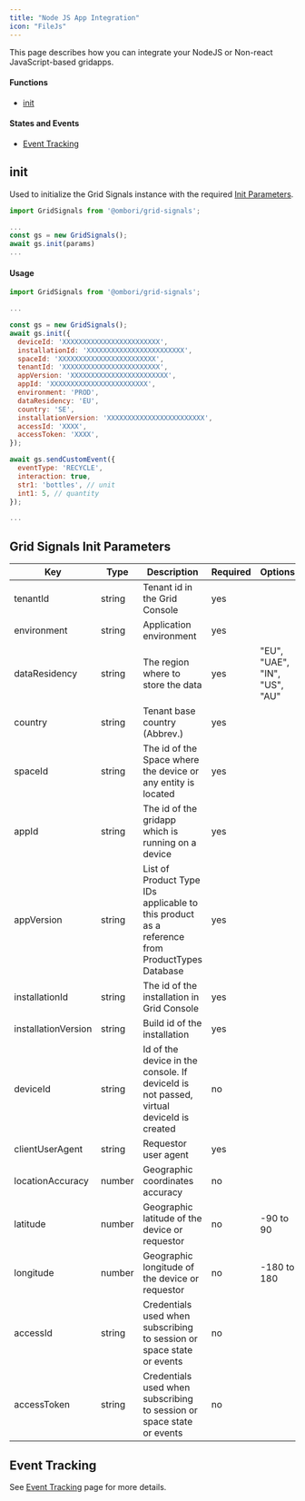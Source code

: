 ```yaml
---
title: "Node JS App Integration"
icon: "FileJs"
---
```


This page describes how you can integrate your NodeJS or Non-react JavaScript-based gridapps.

#### Functions

- [init](/grid-signals/nodejs-integration?id=init)

#### States and Events

- [Event Tracking](/grid-signals/tracking-events)

## init

Used to initialize the Grid Signals instance with the required [Init Parameters](/grid-signals/nodejs-integration?id=grid-signals-init-parameters).

```js
import GridSignals from '@ombori/grid-signals';

...
const gs = new GridSignals();
await gs.init(params)
...
```

#### Usage

```js
import GridSignals from '@ombori/grid-signals';

...

const gs = new GridSignals();
await gs.init({
  deviceId: 'XXXXXXXXXXXXXXXXXXXXXXXX',
  installationId: 'XXXXXXXXXXXXXXXXXXXXXXXX',
  spaceId: 'XXXXXXXXXXXXXXXXXXXXXXXX',
  tenantId: 'XXXXXXXXXXXXXXXXXXXXXXXX',
  appVersion: 'XXXXXXXXXXXXXXXXXXXXXXXX',
  appId: 'XXXXXXXXXXXXXXXXXXXXXXXX',
  environment: 'PROD',
  dataResidency: 'EU',
  country: 'SE',
  installationVersion: 'XXXXXXXXXXXXXXXXXXXXXXXX',
  accessId: 'XXXX',
  accessToken: 'XXXX',
});

await gs.sendCustomEvent({
  eventType: 'RECYCLE',
  interaction: true,
  str1: 'bottles', // unit
  int1: 5, // quantity
});

...
```

## Grid Signals Init Parameters

<table>
  <thead>
    <tr>
      <th>Key</th>
      <th>Type</th>
      <th>Description</th>
      <th>Required</th>
      <th>Options</th>
    </tr>
  </thead>
  <tbody>
    <tr>
      <td>tenantId</td>
      <td>string</td>
      <td>Tenant id in the Grid Console</td>
      <td>yes</td>
      <td></td>
    </tr>
    <tr>
      <td>environment</td>
      <td>string</td>
      <td>Application environment</td>
      <td>yes</td>
      <td></td>
    </tr>
    <tr>
      <td>dataResidency</td>
      <td>string</td>
      <td>The region where to store the data</td>
      <td>yes</td>
      <td>"EU", "UAE", "IN", "US", "AU"</td>
    </tr>
    <tr>
      <td>country</td>
      <td>string</td>
      <td>Tenant base country (Abbrev.)</td>
      <td>yes</td>
      <td></td>
    </tr>
    <tr>
      <td>spaceId</td>
      <td>string</td>
      <td>The id of the Space where the device or any entity is located</td>
      <td>yes</td>
      <td></td>
    </tr>
    <tr>
      <td>appId</td>
      <td>string</td>
      <td>The id of the gridapp which is running on a device</td>
      <td>yes</td>
      <td></td>
    </tr>
    <tr>
      <td>appVersion</td>
      <td>string</td>
      <td>
        List of Product Type IDs applicable to this product as a reference from
        ProductTypes Database
      </td>
      <td>yes</td>
      <td></td>
    </tr>
    <tr>
      <td>installationId</td>
      <td>string</td>
      <td>The id of the installation in Grid Console</td>
      <td>yes</td>
      <td></td>
    </tr>
    <tr>
      <td>installationVersion</td>
      <td>string</td>
      <td>Build id of the installation</td>
      <td>yes</td>
      <td></td>
    </tr>
    <tr>
      <td>deviceId</td>
      <td>string</td>
      <td>
        Id of the device in the console. If deviceId is not passed, virtual
        deviceId is created
      </td>
      <td>no</td>
      <td></td>
    </tr>
    <tr>
      <td>clientUserAgent</td>
      <td>string</td>
      <td>Requestor user agent</td>
      <td>yes</td>
      <td></td>
    </tr>
    <tr>
      <td>locationAccuracy</td>
      <td>number</td>
      <td>Geographic coordinates accuracy</td>
      <td>no</td>
      <td></td>
    </tr>
    <tr>
      <td>latitude</td>
      <td>number</td>
      <td>Geographic latitude of the device or requestor</td>
      <td>no</td>
      <td>-90 to 90</td>
    </tr>
    <tr>
      <td>longitude</td>
      <td>number</td>
      <td>Geographic longitude of the device or requestor</td>
      <td>no</td>
      <td>-180 to 180</td>
    </tr>
    <tr>
      <td>accessId</td>
      <td>string</td>
      <td>
        Credentials used when subscribing to session or space state or events
      </td>
      <td>no</td>
      <td></td>
    </tr>
    <tr>
      <td>accessToken</td>
      <td>string</td>
      <td>
        Credentials used when subscribing to session or space state or events
      </td>
      <td>no</td>
      <td></td>
    </tr>
  </tbody>
</table>

## Event Tracking

See [Event Tracking](/grid-signals/tracking-events) page for more details.
